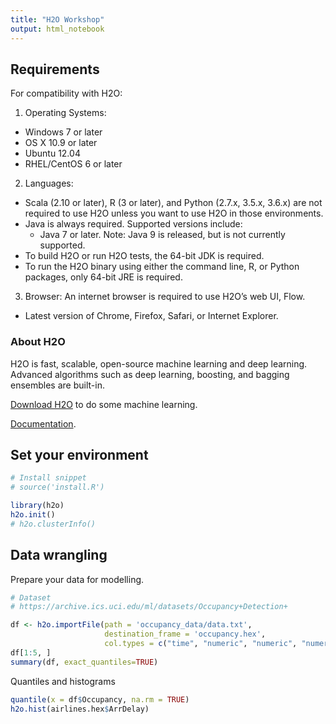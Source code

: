 ```yaml
---
title: "H2O Workshop"
output: html_notebook
---
```


## Requirements

For compatibility with H2O:

1. Operating Systems:

  - Windows 7 or later
  - OS X 10.9 or later
  - Ubuntu 12.04
  - RHEL/CentOS 6 or later

2. Languages: 
  - Scala (2.10 or later), R (3 or later), and Python (2.7.x, 3.5.x, 3.6.x) are not required to use H2O unless you want to use H2O in those environments.
  - Java is always required. Supported versions include:
    - Java 7 or later. Note: Java 9 is released, but is not currently supported. 
  - To build H2O or run H2O tests, the 64-bit JDK is required.
  - To run the H2O binary using either the command line, R, or Python packages, only 64-bit JRE is required.

3. Browser: An internet browser is required to use H2O’s web UI, Flow. 
  - Latest version of Chrome, Firefox, Safari, or Internet Explorer.

### About H2O

H2O is fast, scalable, open-source machine learning and deep learning. Advanced algorithms such as deep learning, boosting, and bagging ensembles are built-in.

[Download H2O](https://www.h2o.ai/h2o/) to do some machine learning.

[Documentation](http://docs.h2o.ai/h2o/latest-stable/h2o-docs/index.html).

## Set your environment

```r
# Install snippet
# source('install.R')

library(h2o)
h2o.init()
# h2o.clusterInfo()
```

## Data wrangling

Prepare your data for modelling.

```r
# Dataset
# https://archive.ics.uci.edu/ml/datasets/Occupancy+Detection+

df <- h2o.importFile(path = 'occupancy_data/data.txt', 
                     destination_frame = 'occupancy.hex',
                     col.types = c("time", "numeric", "numeric", "numeric", "numeric", "numeric", "numeric"))
df[1:5, ]
summary(df, exact_quantiles=TRUE)
```

Quantiles and histograms

```r
quantile(x = df$Occupancy, na.rm = TRUE)
h2o.hist(airlines.hex$ArrDelay)
```